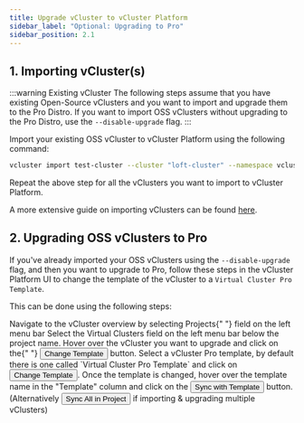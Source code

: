 ```yaml
---
title: Upgrade vCluster to vCluster Platform
sidebar_label: "Optional: Upgrading to Pro"
sidebar_position: 2.1
---
```




## 1. Importing vCluster(s)

:::warning Existing vCluster
The following steps assume that you have existing Open-Source vClusters and you want to import and upgrade them to the Pro Distro.
If you want to import OSS vClusters without upgrading to the Pro Distro, use the `--disable-upgrade` flag. 
:::

Import your existing OSS vCluster to vCluster Platform using the following command:

```bash
vcluster import test-cluster --cluster "loft-cluster" --namespace vcluster-test-cluster --project "default"
```

Repeat the above step for all the vClusters you want to import to vCluster Platform.

A more extensive guide on importing vClusters can be found [here](/platform/virtual-clusters/advanced/import-virtual-clusters).

## 2. Upgrading OSS vClusters to Pro

If you've already imported your OSS vClusters using the `--disable-upgrade` flag, and then you want to upgrade to Pro, follow these steps in the vCluster Platform UI to change the template of the vCluster to a `Virtual Cluster Pro Template`.

This can be done using the following steps:

<Flow id="upgrade-vcluster">
  <Step>
    Navigate to the vCluster overview by selecting <NavStep>Projects</NavStep>{" "}
    field on the left menu bar
  </Step>
  <Step>
    Select the <NavStep>Virtual Clusters</NavStep> field on the left menu bar
    below the project name.
  </Step>
  <Step>
    Hover over the vCluster you want to upgrade and click on the{" "}
    <Button>Change Template</Button> button.
  </Step>
  <Step>
    Select a vCluster Pro template, by default there is one called `Virtual
    Cluster Pro Template` and click on <Button>Change Template</Button>.
  </Step>
  <Step>
    Once the template is changed, hover over the template name in the "Template"
    column and click on the <Button>Sync with Template</Button> button.
    (Alternatively <Button>Sync All in Project</Button> if importing & upgrading
    multiple vClusters)
  </Step>
</Flow>
